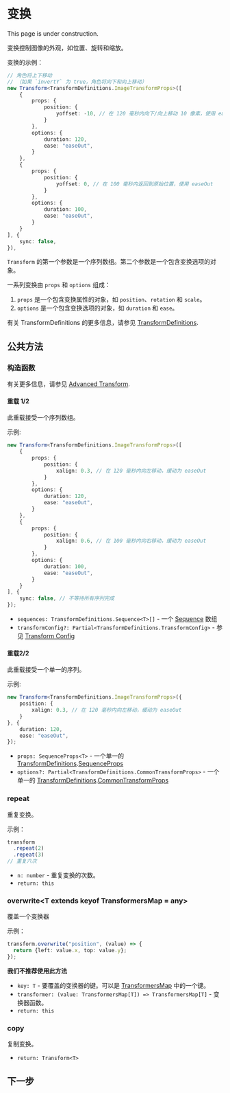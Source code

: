 
# 变换

<Callout type="warning" emoji="⚠️">
    This page is under construction.
</Callout>

变换控制图像的外观，如位置、旋转和缩放。

变换的示例：

```typescript
// 角色将上下移动
// （如果 `invertY` 为 true，角色将向下和向上移动）
new Transform<TransformDefinitions.ImageTransformProps>([
    {
        props: {
            position: {
                yoffset: -10, // 在 120 毫秒内向下/向上移动 10 像素，使用 easeOut
            }
        },
        options: {
            duration: 120,
            ease: "easeOut",
        }
    },
    {
        props: {
            position: {
                yoffset: 0, // 在 100 毫秒内返回到原始位置，使用 easeOut
            }
        },
        options: {
            duration: 100,
            ease: "easeOut",
        }
    }
], {
    sync: false,
}),
```

`Transform` 的第一个参数是一个序列数组。第二个参数是一个包含变换选项的对象。

一系列变换由 `props` 和 `options` 组成：

1. `props` 是一个包含变换属性的对象，如 `position`、`rotation` 和 `scale`。
2. `options` 是一个包含变换选项的对象，如 `duration` 和 `ease`。

有关 TransformDefinitions 的更多信息，请参见 [TransformDefinitions](../types/TransformDefinitions).

## 公共方法

### 构造函数

有关更多信息，请参见 [Advanced Transform](./advanced-transform).

#### 重载 1/2

此重载接受一个序列数组。

示例:
    
```typescript
new Transform<TransformDefinitions.ImageTransformProps>([
    {
        props: {
            position: {
                xalign: 0.3, // 在 120 毫秒内向左移动，缓动为 easeOut
            }
        },
        options: {
            duration: 120,
            ease: "easeOut",
        }
    },
    {
        props: {
            position: {
                xalign: 0.6, // 在 100 毫秒内向右移动，缓动为 easeOut
            }
        },
        options: {
            duration: 100,
            ease: "easeOut",
        }
    }
], {
    sync: false, // 不等待所有序列完成
});
```

- `sequences: TransformDefinitions.Sequence<T>[]` - 一个 [Sequence](./advanced-transform#sequence) 数组
- `transformConfig?: Partial<TransformDefinitions.TransformConfig>` - 参见 [Transform Config](./advanced-transform#transform-config)

#### 重载2/2

此重载接受一个单一的序列。

示例:
    
```typescript
new Transform<TransformDefinitions.ImageTransformProps>({
    position: {
        xalign: 0.3, // 在 120 毫秒内向左移动，缓动为 easeOut
    }
}, {
    duration: 120,
    ease: "easeOut",
});
```

- `props: SequenceProps<T>` - 一个单一的 [TransformDefinitions](../types/TransformDefinitions).[SequenceProps](../types/TransformDefinitions#SequenceProps)
- `options?: Partial<TransformDefinitions.CommonTransformProps>` - 一个单一的 [TransformDefinitions](../types/TransformDefinitions).[CommonTransformProps](../types/TransformDefinitions#CommonTransformProps)

### repeat

重复变换。

示例：
    
```typescript
transform
  .repeat(2)
  .repeat(3)
// 重复六次
```

- `n: number`  - 重复变换的次数。
- `return: this`

### overwrite\<T extends keyof TransformersMap = any\>

覆盖一个变换器

示例：

```typescript
transform.overwrite("position", (value) => {
  return {left: value.x, top: value.y};
});
```

**我们不推荐使用此方法**

- `key: T` - 要覆盖的变换器的键。可以是 [TransformersMap](../types/TransformersMap) 中的一个键。
- `transformer: (value: TransformersMap[T]) => TransformersMap[T]` - 变换器函数。
- `return: this`

### copy

复制变换。

- `return: Transform<T>`

## 下一步

<Cards num={1}>
    <Cards.Card
        title="Advanced Transform"
        description="Advanced Transform"
        href="./advanced-transform"
        arrow
    />
</Cards>
